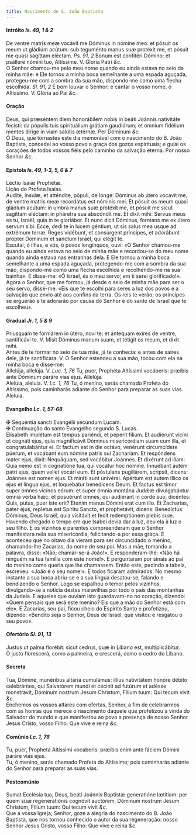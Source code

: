 ```yaml
---
title: Nascimento de S. João Baptista
---
```



<h4 class="text-center">Intróito <em>Is. 49, 1 & 2</em></h4>
<div class="container-fluid">
<div class="row">
<div class="col-6 dropcaps text-justify">
De ventre matris meæ vocávit me Dóminus in nómine meo: et pósuit os meum ut gládium acútum: sub teguménto manus suæ protéxit me, et pósuit me quasi sagíttam eléctam. <em>Ps. 91, 2</em> Bonum est confitéri Dómino: et psállere nómini tuo, Altíssime.
V. Gloria Patri <em>&c.</em>
</div>
<div class="col-6 dropcaps text-justify">
O Senhor chamou-me pelo meu nome quando eu ainda estava no seio da minha mãe: e Ele tornou a minha boca semelhante a uma espada aguçada, protegeu-me com a sombra da sua mão, dispondo-me como uma flecha escolhida. <em>Sl. 91, 2</em> É bom louvar o Senhor; e cantar o vosso nome, ó Altíssimo.
V. Glória ao Pai <em>&c.</em>
</div>
</div>
</div>

<h4 class="text-center">Oração</h4>
<div class="container-fluid">
<div class="row">
<div class="col-6 dropcaps text-justify">
Deus, qui præséntem diem honorábilem nobis in beáti Joánnis nativitáte fecísti: da pópulis tuis spirituálium grátiam gaudiórum; et ómnium fidélium mentes dirige in viam salútis ætérnæ. Per Dóminum <em>&c.</em>
</div>
<div class="col-6 dropcaps text-justify">
Ó Deus, que tornastes este dia memorável com o nascimento do B. João Baptista, concedei ao vosso povo a graça dos gozos espirituais; e guiai os corações de todos vossos fiéis pelo caminho da salvação eterna. Por nosso Senhor <em>&c.</em>
</div>
</div>
</div>

<h4 class="text-center">Epístola <em>Is. 49, 1-3, 5, 6 & 7</em></h4>
<div class="container-fluid">
<div class="row">
<div class="col-6 text-justify">
Léctio Isaíæ Prophétæ.
</div>
<div class="col-6 text-justify">
Lição do Profeta Isaías.
</div>
<div class="col-6 dropcaps text-justify">
Audíte, ínsulæ, et atténdite, pópuli, de longe: Dóminus ab útero vocavit me, de ventre matris meæ recordátus est nóminis mei. Et pósuit os meum quasi gládium acútum: in umbra manus suæ protéxit me, et pósuit me sicut sagíttam eléctam: in pháretra sua abscóndit me. Et dixit mihi: Servus meus es tu, Israël, quia in te gloriábor. Et nunc dicit Dóminus, formans me ex útero servum sibi: Ecce, dedi te in lucem géntium, ut sis salus mea usque ad extrémum terræ. Reges vidébunt, et consúrgent príncipes, et adorábunt propter Dominum et sanctum Israël, qui elégit te.
</div>
<div class="col-6 dropcaps text-justify">
Escutai, ó ilhas, e vós, ó povos longínquos, ouvi: «O Senhor chamou-me quando eu ainda estava no seio de minha mãe e recordou-se do meu nome quando ainda estava nas entranhas dela. E Ele tornou a minha boca semelhante a uma espada aguçada, protegendo-me com a sombra da sua mão, dispondo-me como uma flecha escolhida e recolhendo-me na sua bainha». E disse-me: «Ó Israel, és o meu servo; em ti serei glorificado!». Agora o Senhor, que me formou, já desde o seio de minha mãe para ser o seu servo, disse-me: «Eis que te escolhi para seres a luz dos povos e a salvação que envio até aos confins da terra. Os reis te verão; os príncipes se erguerão e te adorarão por causa do Senhor e do santo de Israel que te escolheu».
</div>
</div>
</div>

<h4 class="text-center">Gradual <em>Jr. 1, 5 & 9</em></h4>
<div class="container-fluid">
<div class="row">
<div class="col-6 dropcaps text-justify">
Priusquam te formárem in útero, novi te: et ántequam exíres de ventre, santificávi te. V. Misit Dóminus manum suam, et tétigit os meum, et dixit mihi.
</div>
<div class="col-6 dropcaps text-justify">
Antes de te formar no seio de tua mãe, já te conhecia: e antes de saíres dele, já te santificara. V. O Senhor estendeu a sua mão, tocou com ela na minha boca e disse-me:
</div>
<div class="col-6 text-justify">
Allelúja, allelúja. V. <em>Luc. 1, 76</em> Tu, puer, Prophéta Altíssimi vocáberis: præíbis ante Dóminum paráre vias ejus. Allelúja.
</div>
<div class="col-6 text-justify">
Aleluia, aleluia. V. <em>Lc. 1, 76</em> Tu, ó menino, serás chamado Profeta do Altíssimo; pois caminharás adiante do Senhor para preparar as suas vias. Aleluia.
</div>
</div>
</div>

<h4 class="text-center">Evangelho <em>Lc. 1, 57-68</em></h4>
<div class="container-fluid">
<div class="row">
<div class="col-6 text-justify">
<span class="text-danger">&#10016;</span> Sequéntia sancti Evangélii secúndum Lucam.
</div>
<div class="col-6 text-justify">
<span class="text-danger">&#10016;</span> Continuação do santo Evangelho segundo S. Lucas.
</div>
<div class="col-6 dropcaps text-justify">
Elísabeth implétum est tempus pariéndi, et péperit fílium. Et audiérunt vicíni et cognáti ejus, quia magnificávit Dóminus misericórdiam suam cum illa, et congratulabántur ei. Et factum est in die octávo, venérunt circumcídere púerum, et vocábant eum nómine patris sui Zacharíam. Et respóndens mater ejus, dixit: Nequáquam, sed vocábitur Joánnes. Et dixérunt ad illam: Quia nemo est in cognatióne tua, qui vocátur hoc nómine. Innuébant autem patri ejus, quem vellet vocári eum. Et póstulans pugillárem, scripsit, dicens: Joánnes est nomen ejus. Et miráti sunt univérsi. Apértum est autem illico os ejus et lingua ejus, et loquebátur benedícens Deum. Et factus est timor super omnes vicínos eórum: et super ómnia montána Judǽæ divulgabántur ómnia verba hæc: et posuérunt omnes, qui audíerant in corde suo, dicéntes: Quis, putas, puer iste erit? Etenim manus Dómini erat cum illo. Et Zacharías, pater ejus, repletus est Spíritu Sancto, et prophetávit, dicens: Benedíctus Dóminus, Deus Israël, quia visitávit et fecit redemptiónem plebis suæ.
</div>
<div class="col-6 dropcaps text-justify">
Havendo chegado o tempo em que Isabel devia dar à luz, deu ela à luz o seu filho. E os vizinhos e parentes compreenderam que o Senhor manifestara nela sua misericórdia, felicitando-a por essa graça. E aconteceu que no oitavo dia vieram para ser circuncidado o menino, chamando-lhe Zacarias, do nome de seu pai. Mas a mãe, tomando a palavra, disse: «Não; chamar-se-á João!». E responderam-lhe: «Não há ninguém na tua família com este nome!». E perguntaram por sinais ao pai do menino como queria que lhe chamassem. Então este, pedindo a tabela, escreveu: «João é o seu nome!». E todos ficaram admirados. No mesmo instante a sua boca abriu-se e a sua língua desatou-se, falando e bendizendo o Senhor. Logo se espalhou o temor pelos vizinhos, divulgando-se a notícia destas maravilhas por todo o país das montanhas da Judeia. E aqueles que ouviam isto guardavam-no no coração, dizendo: «Quem pensais que será este menino? Eis que a mão do Senhor está com ele». E Zacarias, seu pai, ficou cheio do Espírito Santo e profetizou, dizendo: «Bendito seja o Senhor, Deus de Israel, que visitou e resgatou o seu povo».
</div>
</div>
</div>

<h4 class="text-center">Ofertório <em>Sl. 91, 13</em></h4>
<div class="container-fluid">
<div class="row">
<div class="col-6 dropcaps text-justify">
Justus ut palma florébit: sicut cedrus, quæ in Líbano est, multiplicábitur.
</div>
<div class="col-6 dropcaps text-justify">
O justo florescerá, como a palmeira, e crescerá, como o cedro do Líbano.
</div>
</div>
</div>

<h4 class="text-center">Secreta</h4>
<div class="container-fluid">
<div class="row">
<div class="col-6 dropcaps text-justify">
Tua, Dómine, munéribus altária cumulámus: illíus nativitátem honóre débito celebrántes, qui Salvatórem mundi et cécinit ad futúrum et adésse monstravit, Dóminum nostrum Jesum Christum, Fílium tuum: Qui tecum vivit <em>&c.</em>
</div>
<div class="col-6 dropcaps text-justify">
Enchemos os vossos altares com ofertas, Senhor, a fim de celebrarmos com as honras que merece o nascimento daquele que profetizou a vinda do Salvador do mundo e que manifestou ao povo a presença de nosso Senhor Jesus Cristo, vosso Filho: Que vive e reina <em>&c.</em>
</div>
</div>
</div>

<h4 class="text-center">Comúnio <em>Lc. 1, 76</em></h4>
<div class="container-fluid">
<div class="row">
<div class="col-6 dropcaps text-justify">
Tu, puer, Propheta Altíssimi vocaberis: præíbis enim ante fáciem Dómini paráre vias ejus.
</div>
<div class="col-6 dropcaps text-justify">
Tu, ó menino, serás chamado Profeta do Altíssimo; pois caminharás adiante do Senhor para preparar as suas vias.
</div>
</div>
</div>

<h4 class="text-center">Postcomúnio</h4>
<div class="container-fluid">
<div class="row">
<div class="col-6 dropcaps text-justify">
Sumat Ecclésia tua, Deus, beáti Joánnis Baptístæ generatióne lætítiam: per quem suæ regeneratiónis cognóvit auctórem, Dóminum nostrum Jesum Christum, Fílium tuum: Qui tecum vivit <em>&c.</em>
</div>
<div class="col-6 dropcaps text-justify">
Que a vossa Igreja, Senhor, goze a alegria do nascimento do B. João Baptista, que nos tornou conhecido o autor da sua regeneração: nosso Senhor Jesus Cristo, vosso Filho: Que vive e reina <em>&c.</em>
</div>
</div>
</div>
